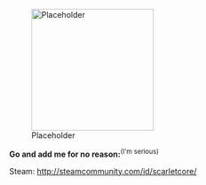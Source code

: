 [[File:Placeholder|thumb|220px]]

'''Go and add me for no reason:'''<sup>(I'm serious)</sup>

Steam: http://steamcommunity.com/id/scarletcore/